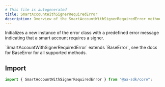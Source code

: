 ```yaml
---
# This file is autogenerated
title: SmartAccountWithSignerRequiredError
description: Overview of the SmartAccountWithSignerRequiredError method
---
```


Initializes a new instance of the error class with a predefined error message indicating that a smart account requires a signer.

<Note>
  `SmartAccountWithSignerRequiredError` extends `BaseError`, see the docs for
  BaseError for all supported methods.
</Note>

## Import

```ts
import { SmartAccountWithSignerRequiredError } from "@aa-sdk/core";
```
